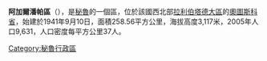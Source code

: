 '''阿加爾潘帕區'''（{{lang-es|Distrito de Agallpampa}}），是[[秘魯|秘魯]]的一個區，位於該國西北部[[拉利伯塔德大區|拉利伯塔德大區]]的[[奧圖斯科省|奧圖斯科省]]，始建於1941年9月10日，面積258.56平方公里，海拔高度3,117米，2005年人口9,631，人口密度每平方公里37人。

{{Peru-geo-stub}}
[[Category:秘魯行政區|Category:秘魯行政區]]